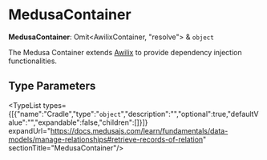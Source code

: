 
# MedusaContainer

 **MedusaContainer**: Omit&#60;AwilixContainer, "resolve"&#62; & `object`

The Medusa Container extends [Awilix](https://github.com/jeffijoe/awilix) to
provide dependency injection functionalities.

## Type Parameters

<TypeList types={[{"name":"Cradle","type":"`object`","description":"","optional":true,"defaultValue":"","expandable":false,"children":[]}]} expandUrl="https://docs.medusajs.com/learn/fundamentals/data-models/manage-relationships#retrieve-records-of-relation" sectionTitle="MedusaContainer"/>
